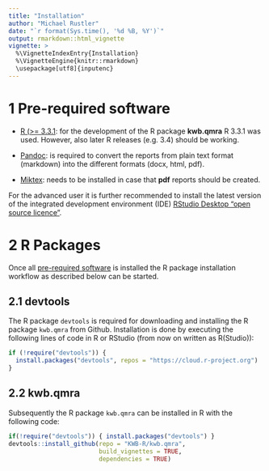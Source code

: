 ---
title: "Installation"
author: "Michael Rustler"
date: "`r format(Sys.time(), '%d %B, %Y')`"
output: rmarkdown::html_vignette
vignette: >
  %\VignetteIndexEntry{Installation}
  %\VignetteEngine{knitr::rmarkdown}
  \usepackage[utf8]{inputenc}
---

# 1 Pre-required software


- [R (>= 3.3.1](https://cloud.r-project.org/): for the development of the R 
package **kwb.qmra** R 3.3.1 was used. However, also later R releases 
(e.g. 3.4) should be working.  

- [Pandoc](http://pandoc.org/installing.html): is required to convert the reports 
from plain text format (markdown) into the different formats (docx, html, pdf). 

- [Miktex](https://miktex.org/download): needs to be installed in case that **pdf** reports 
should be created.


For the advanced user it is further recommended to install the latest version of 
the integrated development environment (IDE) [RStudio Desktop "open source licence"](https://www.rstudio.com/products/rstudio/download2/#download). 


# 2 R Packages

Once all [pre-required software](#pre-required-software) is installed the R 
package installation workflow as described below can be started.


## 2.1 devtools 

The R package `devtools` is required for downloading and installing the R package 
`kwb.qmra` from Github. Installation is done by executing the following 
lines of code in R or RStudio (from now on written as R(Studio)):

```{r eval = FALSE}
if (!require("devtools")) {
  install.packages("devtools", repos = "https://cloud.r-project.org")
}
```

## 2.2 kwb.qmra

Subsequently the R package `kwb.qmra` can be installed in R with the following code:

```{r eval = FALSE}
if(!require("devtools")) { install.packages("devtools") }
devtools::install_github(repo = "KWB-R/kwb.qmra", 
                         build_vignettes = TRUE,
                         dependencies = TRUE)
```

